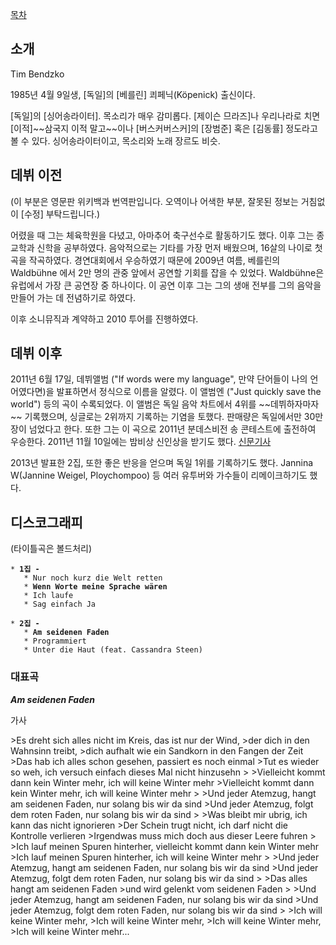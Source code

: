 [[목차]]

== 소개 ==

Tim Bendzko

1985년 4월 9일생, [독일]의 [베를린] 쾨페닉(Köpenick) 출신이다.

[독일]의 [싱어송라이터]. 목소리가 매우 감미롭다. [제이슨 므라즈]나 우리나라로 치면 [이적]~~삼국지 이적 말고~~이나 [버스커버스커]의 [장범준] 혹은 [김동률] 정도라고 볼 수 있다. 싱어송라이터이고, 목소리와 노래 장르도 비슷.



== 데뷔 이전 ==
(이 부분은 영문판 위키백과 번역판입니다. 오역이나 어색한 부분, 잘못된 정보는 거침없이 [수정] 부탁드립니다.)

어렸을 때 그는 체육학원을 다녔고, 아마추어 축구선수로 활동하기도 했다. 이후 그는 종교학과 신학을 공부하였다.
음악적으로는 기타를 가장 먼저 배웠으며, 16살의 나이로 첫 곡을 작곡하였다. 경연대회에서 우승하였기 때문에 2009년 여름, 베를린의 Waldbühne 에서 2만 명의 관중 앞에서 공연할 기회를 잡을 수 있었다. Waldbühne은 유럽에서 가장 큰 공연장 중 하나이다. 이 공연 이후 그는 그의 생애 전부를 그의 음악을 만들어 가는 데 전념하기로 하였다.

이후 소니뮤직과 계약하고 2010 투어를 진행하였다.


== 데뷔 이후 ==
2011년 6월 17일, 데뷔앨범 <Wenn Worte meine Sprache wären> ("If words were my language", 만약 단어들이 나의 언어였다면)을 발표하면서 정식으로 이름을 알렸다. 이 앨범엔 <Nur noch kurz die Welt retten> ("Just quickly save the world") 등의 곡이 수록되었다. 이 앨범은 독일 음악 차트에서 4위를 ~~데뷔하자마자~~ 기록했으며, 싱글로는 2위까지 기록하는 기염을 토했다. 판매량은 독일에서만 30만장이 넘었다고 한다. 또한 그는 이 곡으로 2011년 분데스비전 송 콘테스트에 출전하여 우승한다. 2011년 11월 10일에는 밤비상 신인상을 받기도 했다. [http://news.naver.com/main/read.nhn?mode=LSD&mid=sec&sid1=104&oid=091&aid=0003207697 신문기사]

2013년 발표한 2집, <Am seidenen Faden> 또한 좋은 반응을 얻으며 독일 1위를 기록하기도 했다. Jannina W(Jannine Weigel, Ploychompoo) 등 여러 유투버와 가수들이 리메이크하기도 했다. 


== 디스코그래피 ==
(타이틀곡은 볼드처리)

 * '''1집 - <Wenn Worte meine Sprache wären>'''
    * Nur noch kurz die Welt retten
    * '''Wenn Worte meine Sprache wären'''
    * Ich laufe
    * Sag einfach Ja


 * '''2집 - <Am seidenen Faden>'''
    * '''Am seidenen Faden'''
    * Programmiert
    * Unter die Haut (feat. Cassandra Steen)


=== 대표곡 ===
{{{#!html
<iframe width="560" height="315" src="//www.youtube.com/embed/hTgbKc5QIiU" frameborder="0" allowfullscreen></iframe>
}}}

''' ''Am seidenen Faden'' '''

가사

>Es dreht sich alles nicht im Kreis, das ist nur der Wind,
>der dich in den Wahnsinn treibt,
>dich aufhalt wie ein Sandkorn in den Fangen der Zeit
>Das hab ich alles schon gesehen, passiert es noch einmal
>Tut es wieder so weh, ich versuch einfach dieses Mal nicht hinzusehn
>
>Vielleicht kommt dann kein Winter mehr, ich will keine Winter mehr
>Vielleicht kommt dann kein Winter mehr, ich will keine Winter mehr
>
>Und jeder Atemzug, hangt am seidenen Faden, nur solang bis wir da sind
>Und jeder Atemzug, folgt dem roten Faden, nur solang bis wir da sind
>
>Was bleibt mir ubrig, ich kann das nicht ignorieren
>Der Schein trugt nicht, ich darf nicht die Kontrolle verlieren
>Irgendwas muss mich doch aus dieser Leere fuhren
>
>Ich lauf meinen Spuren hinterher, vielleicht kommt dann kein Winter mehr
>Ich lauf meinen Spuren hinterher, ich will keine Winter mehr
>
>Und jeder Atemzug, hangt am seidenen Faden, nur solang bis wir da sind
>Und jeder Atemzug, folgt dem roten Faden, nur solang bis wir da sind
>
>Das alles hangt am seidenen Faden
>und wird gelenkt vom seidenen Faden
>
>Und jeder Atemzug, hangt am seidenen Faden, nur solang bis wir da sind
>Und jeder Atemzug, folgt dem roten Faden, nur solang bis wir da sind
> 
>Ich will keine Winter mehr,
>Ich will keine Winter mehr,
>Ich will keine Winter mehr,
>Ich will keine Winter mehr...

